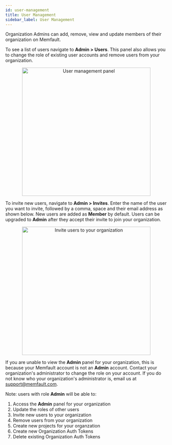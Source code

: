 ```yaml
---
id: user-management
title: User Management
sidebar_label: User Management
---
```


Organization Admins can add, remove, view and update members of their organization on Memfault.

To see a list of users navigate to **Admin > Users**. This panel also allows you to change the role of existing user accounts and remove users from your organization. 

<p align="center">
  <img
    width="400"
    src="/img/docs/platform/user-mgmt.png"
    alt="User management panel"
  />
</p>



To invite new users, navigate to **Admin > Invites**. Enter the name of the user you want to invite, followed by a comma, space and their email address as shown below. New users are added as **Member** by default. Users can be upgraded to **Admin** after they accept their invite to join your organization. 

<p align="center">
  <img
    width="400"
    src="/img/docs/platform/invite-user.png"
    alt="Invite users to your organization"
  />
</p>

If you are unable to view the **Admin** panel for your organization, this is because your Memfault account is not an **Admin** account. Contact your organization's administrator to change the role on your account. If you do not know who your organization's administrator is, email us at support@memfault.com.


Note: users with role **Admin** will be able to:
1. Access the **Admin** panel for your organization
2. Update the roles of other users
3. Invite new users to your organization
4. Remove users from your organization
5. Create new projects for your organzation
6. Create new Organization Auth Tokens
7. Delete existing Organization Auth Tokens
